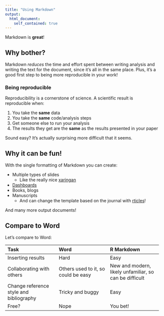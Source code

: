 ```yaml
---
title: "Using Markdown"
output:
  html_document:
    self_contained: true
---
```


Markdown is **great**! 

## Why bother?

Markdown *reduces* the time and effort spent between writing analysis and writing
the text for the document, since it's all in the same place. Plus, it's a good
first step to being more reproducible in your work!

### Being reproducible

Reproducibility is a cornerstone of science. A scientific result is reproducible
when:

1. You take the **same** data
2. You take the **same** code/analysis steps
3. Get someone else to run your analysis
4. The results they get are the **same** as the results presented in your paper

Sound easy? It's actually surprising more difficult that it seems.

## Why it can be fun!

With the single formatting of Markdown you can create:

- Multiple types of slides
  - Like the really nice [xaringan](https://slides.yihui.name/xaringan/#1)
- [Dashboards](https://rmarkdown.rstudio.com/flexdashboard/)
- Books, blogs
- Manuscripts
  - And can change the template based on the journal with [rticles](https://github.com/rstudio/rticles)!

And many more output documents! 

## Compare to Word

Let's compare to Word:

| Task | Word | R Markdown |
|:--|:--|:--|
| Inserting results | Hard | Easy |
| Collaborating with others | Others used to it, so could be easy | New and modern, likely unfamiliar, so can be difficult |
| Change reference style and bibliography | Tricky and buggy | Easy |
| Free? | Nope | You bet! |
